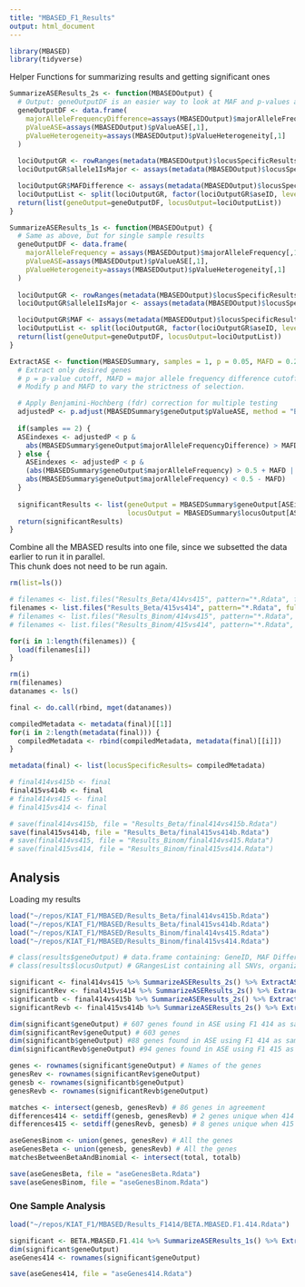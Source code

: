 ```yaml
---
title: "MBASED_F1_Results"
output: html_document
---
```


```r
library(MBASED)
library(tidyverse)
```

Helper Functions for summarizing results and getting significant ones
```r
SummarizeASEResults_2s <- function(MBASEDOutput) {
  # Output: geneOutputDF is an easier way to look at MAF and p-values at the same time
  geneOutputDF <- data.frame(
    majorAlleleFrequencyDifference=assays(MBASEDOutput)$majorAlleleFrequencyDifference[,1],
    pValueASE=assays(MBASEDOutput)$pValueASE[,1],
    pValueHeterogeneity=assays(MBASEDOutput)$pValueHeterogeneity[,1]
  )
  
  lociOutputGR <- rowRanges(metadata(MBASEDOutput)$locusSpecificResults)
  lociOutputGR$allele1IsMajor <- assays(metadata(MBASEDOutput)$locusSpecificResults)$allele1IsMajor[,1]

  lociOutputGR$MAFDifference <- assays(metadata(MBASEDOutput)$locusSpecificResults)$MAFDifference[,1]
  lociOutputList <- split(lociOutputGR, factor(lociOutputGR$aseID, levels=unique(lociOutputGR$aseID)))
  return(list(geneOutput=geneOutputDF, locusOutput=lociOutputList))
}

SummarizeASEResults_1s <- function(MBASEDOutput) {
  # Same as above, but for single sample results
  geneOutputDF <- data.frame(
    majorAlleleFrequency = assays(MBASEDOutput)$majorAlleleFrequency[,1],
    pValueASE=assays(MBASEDOutput)$pValueASE[,1],
    pValueHeterogeneity=assays(MBASEDOutput)$pValueHeterogeneity[,1]
  )
  
  lociOutputGR <- rowRanges(metadata(MBASEDOutput)$locusSpecificResults)
  lociOutputGR$allele1IsMajor <- assays(metadata(MBASEDOutput)$locusSpecificResults)$allele1IsMajor[,1]

  lociOutputGR$MAF <- assays(metadata(MBASEDOutput)$locusSpecificResults)$MAF[,1]
  lociOutputList <- split(lociOutputGR, factor(lociOutputGR$aseID, levels=unique(lociOutputGR$aseID)))
  return(list(geneOutput=geneOutputDF, locusOutput=lociOutputList))
}

ExtractASE <- function(MBASEDSummary, samples = 1, p = 0.05, MAFD = 0.2) {
  # Extract only desired genes
  # p = p-value cutoff, MAFD = major allele frequency difference cutoff,
  # Modify p and MAFD to vary the strictness of selection.

  # Apply Benjamini-Hochberg (fdr) correction for multiple testing
  adjustedP <- p.adjust(MBASEDSummary$geneOutput$pValueASE, method = "BH", n = length(MBASEDSummary$geneOutput$pValueASE))
  
  if(samples == 2) {
  ASEindexes <- adjustedP < p & 
    abs(MBASEDSummary$geneOutput$majorAlleleFrequencyDifference) > MAFD
  } else {
    ASEindexes <- adjustedP < p & 
    (abs(MBASEDSummary$geneOutput$majorAlleleFrequency) > 0.5 + MAFD |
    abs(MBASEDSummary$geneOutput$majorAlleleFrequency) < 0.5 - MAFD)
  }
  
  significantResults <- list(geneOutput = MBASEDSummary$geneOutput[ASEindexes, ], 
                             locusOutput = MBASEDSummary$locusOutput[ASEindexes, ])
  return(significantResults)
}
```

Combine all the MBASED results into one file, since we subsetted the data earlier to run it in parallel.  
This chunk does not need to be run again.  
```r
rm(list=ls())

# filenames <- list.files("Results_Beta/414vs415", pattern="*.Rdata", full.names=TRUE)
filenames <- list.files("Results_Beta/415vs414", pattern="*.Rdata", full.names=TRUE)
# filenames <- list.files("Results_Binom/414vs415", pattern="*.Rdata", full.names=TRUE)
# filenames <- list.files("Results_Binom/415vs414", pattern="*.Rdata", full.names=TRUE)

for(i in 1:length(filenames)) {
  load(filenames[i])
}

rm(i)
rm(filenames)
datanames <- ls()

final <- do.call(rbind, mget(datanames))

compiledMetadata <- metadata(final)[[1]]
for(i in 2:length(metadata(final))) {
  compiledMetadata <- rbind(compiledMetadata, metadata(final)[[i]])
}

metadata(final) <- list(locusSpecificResults= compiledMetadata)

# final414vs415b <- final
final415vs414b <- final
# final414vs415 <- final
# final415vs414 <- final

# save(final414vs415b, file = "Results_Beta/final414vs415b.Rdata")
save(final415vs414b, file = "Results_Beta/final415vs414b.Rdata")
# save(final414vs415, file = "Results_Binom/final414vs415.Rdata")
# save(final415vs414, file = "Results_Binom/final415vs414.Rdata")
```

## Analysis

Loading my results
```r
load("~/repos/KIAT_F1/MBASED/Results_Beta/final414vs415b.Rdata")
load("~/repos/KIAT_F1/MBASED/Results_Beta/final415vs414b.Rdata") 
load("~/repos/KIAT_F1/MBASED/Results_Binom/final414vs415.Rdata") 
load("~/repos/KIAT_F1/MBASED/Results_Binom/final415vs414.Rdata") 

# class(results$geneOutput) # data.frame containing: GeneID, MAF Difference, p-value, and p-value for heterogenous slicing
# class(results$locusOutput) # GRangesList containing all SNVs, organized by gene

significant <- final414vs415 %>% SummarizeASEResults_2s() %>% ExtractASE()
significantRev <- final415vs414 %>% SummarizeASEResults_2s() %>% ExtractASE()
significantb <- final414vs415b %>% SummarizeASEResults_2s() %>% ExtractASE()
significantRevb <- final415vs414b %>% SummarizeASEResults_2s() %>% ExtractASE()

dim(significant$geneOutput) # 607 genes found in ASE using F1 414 as sample 1 and a binomial model
dim(significantRev$geneOutput) # 603 genes
dim(significantb$geneOutput) #88 genes found in ASE using F1 414 as sample 1
dim(significantRevb$geneOutput) #94 genes found in ASE using F1 415 as sample 2

genes <- rownames(significant$geneOutput) # Names of the genes 
genesRev <- rownames(significantRev$geneOutput) 
genesb <- rownames(significantb$geneOutput)
genesRevb <- rownames(significantRevb$geneOutput)

matches <- intersect(genesb, genesRevb) # 86 genes in agreement
differences414 <- setdiff(genesb, genesRevb) # 2 genes unique when 414 is the first sample
differences415 <- setdiff(genesRevb, genesb) # 8 genes unique when 415 is the first sample

aseGenesBinom <- union(genes, genesRev) # All the genes 
aseGenesBeta <- union(genesb, genesRevb) # All the genes 
matchesBetweenBetaAndBinomial <- intersect(total, totalb)

save(aseGenesBeta, file = "aseGenesBeta.Rdata")
save(aseGenesBinom, file = "aseGenesBinom.Rdata")
```

### One Sample Analysis
```r
load("~/repos/KIAT_F1/MBASED/Results_F1414/BETA.MBASED.F1.414.Rdata")

significant <- BETA.MBASED.F1.414 %>% SummarizeASEResults_1s() %>% ExtractASE()
dim(significant$geneOutput)
aseGenes414 <- rownames(significant$geneOutput)

save(aseGenes414, file = "aseGenes414.Rdata")
```

